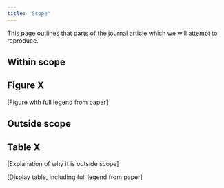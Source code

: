 ```yaml
---
title: "Scope"
---
```


<!-- TODO: Use skeleton to create page describing scope -->

This page outlines that parts of the journal article which we will attempt to reproduce.

## Within scope

::: {.callout-note appearance="minimal" collapse=true}

## Figure X

[Figure with full legend from paper]
<!-- e.g.
![Figure 2. "Patient state over time by unit. The patient population progresses through infection over three months (with 80% infected). The bold line shows the median results of 30 trials, and the fainter lines show the minimum and maximum from the 30 trials."](../original_study/article_fig2.png){width=80%}-->

:::

## Outside scope

::: {.callout-note appearance="minimal" collapse=true}

## Table X

[Explanation of why it is outside scope]

[Display table, including full legend from paper]

:::